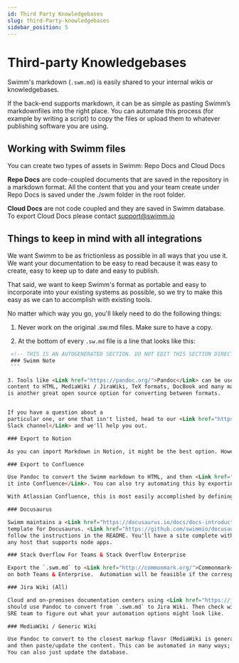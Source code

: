 ```yaml
---
id: Third Party Knowledgebases
slug: third-Party-knowledgebases
sidebar_position: 5
---
```


# Third-party Knowledgebases

Swimm's markdown (`.swm.md`) is easily shared to your internal wikis or knowledgebases. 

If the back-end supports markdown, it can be as simple as pasting Swimm’s markdownfiles into the right place. You can automate this process (for example by writing a script) to copy the files or upload them to whatever publishing software you are using. 

## Working with Swimm files
You can create two types of assets in Swimm: Repo Docs and Cloud Docs

**Repo Docs** are code-coupled documents that are saved in the repository in a markdown format. All the content that you and your team create under Repo Docs is saved under the ./swm folder in the root folder.

**Cloud Docs** are not code coupled and they are saved in Swimm database. To export Cloud Docs please contact support@swimm.io 

## Things to keep in mind with all integrations

We want Swimm to be as frictionless as possible in all ways that you use it. We want your documentation to be easy to read because it was easy to create, easy to keep up to date and easy to publish. 

That said, we want to keep Swimm's format as portable and easy to incorporate into your existing systems as possible, so we try to make this easy as we can to accomplish with existing tools. 

No matter which way you go, you'll likely need to do the following things:

 1. Never work on the original .sw.md files. Make sure to have a copy.
 
 2. At the bottom of every `.sw.md` file is a line that looks like this:
   ```HTML
    <!-- THIS IS AN AUTOGENERATED SECTION. DO NOT EDIT THIS SECTION DIRECTLY -->
    ### Swimm Note
    ```

3. Tools like <Link href="https://pandoc.org/">Pandoc</Link> can be used to convert your Swimm
content to HTML, MediaWiki / JiraWiki, TeX formats, DocBook and many many more. <Link href="https://asciidoc-py.github.io/">AsciiDoc</Link> 
is another great open source option for converting between formats. 


If you have a question about a
particular one, or one that isn't listed, head to our <Link href="https://swimm.io/slack">Community 
Slack channel</Link> and we'll help you out. 

### Export to Notion

As you can import Markdown in Notion, it might be the best option. However, Notion might not parse code snippets properly when imported as markdown. Try to use Pandoc to convert the Swimm markdown to HTML, and <Link href="https://www.notion.so/18c37b470e8941789548b68049af750b">import to Notion.</Link> 

### Export to Confluence 

Use Pandoc to convert the Swimm markdown to HTML, and then <Link href="https://community.atlassian.com/t5/Confluence-questions/Import-HTML-files-into-confluence/qaq-p/804375">import
it into Confluence</Link>. You can also try automating this by exporting to other formats that their RESTful API supports.

With Atlassian Confluence, this is most easily accomplished by defining a page ID that will be the parent for your Swimm content, and creating pages as children of that page for each document you want to publish. This allows you to automate updating Confluence when your Swimm docs update.

### Docusaurus

Swimm maintains a <Link href="https://docusaurus.io/docs/docs-introduction#docs-only-mode">docs only mode</Link>
template for Docusaurus. <Link href="https://github.com/swimmio/docusaurus-template">Just fork this repo</Link> and
follow the instructions in the README. You'll have a site complete with an offline search that you can deploy to
any host that supports node apps.

### Stack Overflow For Teams & Stack Overflow Enterprise

Export the `.swm.md` to <Link href="http://commonmark.org/">Commonmark</Link> with Pandoc, and you can use it 
on both Teams & Enterprise.  Automation will be feasible if the corresponding APIs allow read/write access. Currently, both are read-only. 

### Jira Wiki (All)

Cloud and on-premises documentation centers using <Link href="https://jira.atlassian.com/secure/WikiRendererHelpAction.jspa?section=all">Jira Wiki Formatting</Link>
should use Pandoc to convert from `.swm.md` to Jira Wiki. Then check with your IT / DevOps /
SRE team to figure out what your automation options might look like. 

### MediaWiki / Generic Wiki

Use Pandoc to convert to the closest markup flavor (MediaWiki is generally good for most of them),
and then paste/update the content. This can be automated in many ways; while MediaWiki has a <Link href="https://www.mediawiki.org/wiki/API:REST_API">very easy RESTful API</Link>.
You can also just update the database. 